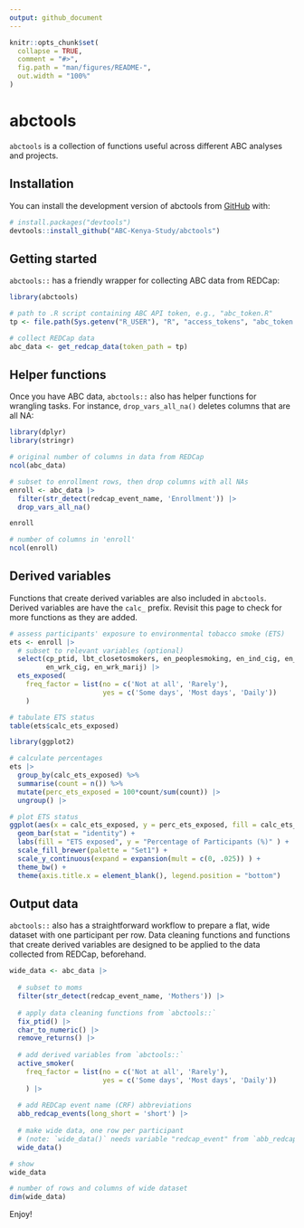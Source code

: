 ```yaml
---
output: github_document
---
```


<!-- README.md is generated from README.Rmd. Please edit that file -->

```r
knitr::opts_chunk$set(
  collapse = TRUE,
  comment = "#>",
  fig.path = "man/figures/README-",
  out.width = "100%"
)
```

# abctools

<!-- badges: start -->
<!-- badges: end -->

`abctools` is a collection of functions useful across different ABC analyses and
projects.

## Installation

You can install the development version of abctools from
[GitHub](https://github.com/) with:

``` r
# install.packages("devtools")
devtools::install_github("ABC-Kenya-Study/abctools")
```

## Getting started

`abctools::` has a friendly wrapper for collecting ABC data from REDCap:

```r
library(abctools)

# path to .R script containing ABC API token, e.g., "abc_token.R"
tp <- file.path(Sys.getenv("R_USER"), "R", "access_tokens", "abc_token.R")

# collect REDCap data
abc_data <- get_redcap_data(token_path = tp)
```


## Helper functions

Once you have ABC data, `abctools::` also has helper functions for wrangling
tasks. For instance, `drop_vars_all_na()` deletes columns that are all NA:

```r

library(dplyr)
library(stringr)

# original number of columns in data from REDCap
ncol(abc_data)

# subset to enrollment rows, then drop columns with all NAs
enroll <- abc_data |>
  filter(str_detect(redcap_event_name, 'Enrollment')) |>
  drop_vars_all_na()

enroll

# number of columns in 'enroll'
ncol(enroll)
```


## Derived variables

Functions that create derived variables are also included in `abctools`. Derived
variables are have the `calc_` prefix. Revisit this page to check for more
functions as they are added.

```r

# assess participants' exposure to environmental tobacco smoke (ETS)
ets <- enroll |> 
  # subset to relevant variables (optional)
  select(cp_ptid, lbt_closetosmokers, en_peoplesmoking, en_ind_cig, en_ind_marig, 
         en_wrk_cig, en_wrk_marij) |> 
  ets_exposed(
    freq_factor = list(no = c('Not at all', 'Rarely'), 
                       yes = c('Some days', 'Most days', 'Daily'))
    )

# tabulate ETS status
table(ets$calc_ets_exposed)
```

```r

library(ggplot2)

# calculate percentages
ets |> 
  group_by(calc_ets_exposed) %>% 
  summarise(count = n()) %>% 
  mutate(perc_ets_exposed = 100*count/sum(count)) |> 
  ungroup() |>

# plot ETS status
ggplot(aes(x = calc_ets_exposed, y = perc_ets_exposed, fill = calc_ets_exposed)) + 
  geom_bar(stat = "identity") +
  labs(fill = "ETS exposed", y = "Percentage of Participants (%)" ) +
  scale_fill_brewer(palette = "Set1") + 
  scale_y_continuous(expand = expansion(mult = c(0, .025)) ) +
  theme_bw() + 
  theme(axis.title.x = element_blank(), legend.position = "bottom") 
```


## Output data

`abctools::` also has a straightforward workflow to prepare a flat, wide dataset
with one participant per row. Data cleaning functions and functions that create
derived variables are designed to be applied to the data collected from REDCap,
beforehand.

```r

wide_data <- abc_data |> 
  
  # subset to moms
  filter(str_detect(redcap_event_name, 'Mothers')) |> 
  
  # apply data cleaning functions from `abctools::`
  fix_ptid() |>
  char_to_numeric() |>
  remove_returns() |>
  
  # add derived variables from `abctools::`
  active_smoker(
    freq_factor = list(no = c('Not at all', 'Rarely'), 
                       yes = c('Some days', 'Most days', 'Daily')) 
    ) |> 
  
  # add REDCap event name (CRF) abbreviations
  abb_redcap_events(long_short = 'short') |> 
  
  # make wide data, one row per participant 
  # (note: `wide_data()` needs variable "redcap_event" from `abb_redcap_events()`)
  wide_data()

# show
wide_data

# number of rows and columns of wide dataset
dim(wide_data)
```


Enjoy!
